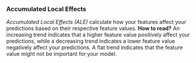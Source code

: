 <div style={{width:"100%"}}>
  <h3 className="c-primary">Accumulated Local Effects</h3>
  <i>Accumulated Local Effects (ALE)</i> calculate how your features affect your predictions based on their respective feature values.

  <span>
    <b>How to read?</b>
  </span>

  <span>
    An increasing trend indicates that a higher feature value positively affect your predictions, while a decreasing trend indicates a lower feature value negatively affect your predictions. A flat trend indicates that the feature value might not be important for your model.
  </span>
</div>
